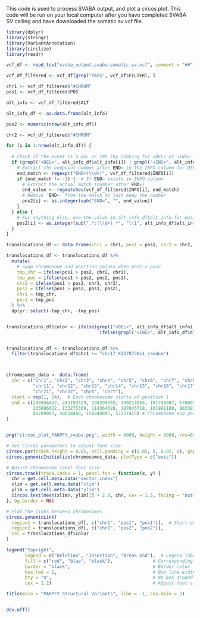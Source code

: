 

This code is used to process SVABA output, and plot a circos plot. This code will be run on your local computer after you have completed SVABA SV calling and have downloaded the somatic.sv.vcf file.




```r

library(dplyr)
library(stringr)
library(VariantAnnotation)
library(circlize)
library(readr)

```



```r

vcf_df <- read_tsv("svaba_output.svaba.somatic.sv.vcf", comment = "##")

vcf_df_filtered <- vcf_df[grep("PASS", vcf_df$FILTER), ]

chr1 <- vcf_df_filtered$"#CHROM"
pos1 <- vcf_df_filtered$POS

alt_info <- vcf_df_filtered$ALT

alt_info_df <- as.data.frame(alt_info)

pos2 <- numeric(nrow(alt_info_df))

chr2 <- vcf_df_filtered$"#CHROM"

for (i in 1:nrow(alt_info_df)) {
  
  # Check if the event is a DEL or INS (by looking for <DEL> or <INS> in the ALT column)
  if (grepl("<DEL>", alt_info_df$alt_info[i]) | grepl("<INS>", alt_info_df$alt_info[i])) {
    # Extract the endpoint number after END= in the INFO column for DEL or INS events
    end_match <- regexpr("END=(\\d+)", vcf_df_filtered$INFO[i])
    if (end_match != -1) {  # If END= exists in INFO column
      # Extract the actual match (number after END=)
      end_value <- regmatches(vcf_df_filtered$INFO[i], end_match)
      # Remove 'END=' from the match to just keep the number
      pos2[i] <- as.integer(sub("END=", "", end_value))
    }
  } else {
    # For anything else, use the value in alt_info_df$alt_info for pos2
    pos2[i] <- as.integer(sub(".*:(\\d+).*", "\\1", alt_info_df$alt_info[i]))  # Adjust regex for breakpoint-like cases
  }
}

translocations_df <- data.frame(chr1 = chr1, pos1 = pos1, chr2 = chr2, pos2 = pos2)

translocations_df <- translocations_df %>%
  mutate(
    # Swap chromosome and position values when pos1 > pos2
    tmp_chr = ifelse(pos1 > pos2, chr2, chr1),
    tmp_pos = ifelse(pos1 > pos2, pos2, pos1),
    chr2 = ifelse(pos1 > pos2, chr1, chr2),
    pos2 = ifelse(pos1 > pos2, pos1, pos2),
    chr1 = tmp_chr,
    pos1 = tmp_pos
  ) %>%
  dplyr::select(-tmp_chr, -tmp_pos)


translocations_df$color <- ifelse(grepl("<DEL>", alt_info_df$alt_info), "red", 
                                   ifelse(grepl("<INS>", alt_info_df$alt_info), "blue", "black"))


translocations_df <- translocations_df %>%
  filter(translocations_df$chr1 != "chr17_KI270730v1_random")



chromosomes_data <- data.frame(
  chr = c("chr1", "chr2", "chr3", "chr4", "chr5", "chr6", "chr7", "chr8", "chr9", "chr10",
          "chr11", "chr12", "chr13", "chr14", "chr15", "chr16", "chr17", "chr18", "chr19", "chr20",
          "chr21", "chr22", "chrX", "chrY"),
  start = rep(1, 24),  # Each chromosome starts at position 1
  end = c(248956422, 242193529, 198295559, 190214555, 181748087, 170805979, 159345973, 145138636, 138394717, 133797422,
          135086622, 133275309, 114364328, 107043718, 101991189, 90338345, 83257441, 80373285, 58617616, 64444167,
          46709983, 50818468, 156040895, 57227415) # Chromosome end positions
)


png("circos_plot_PARPFY_svaba.png", width = 8000, height = 8000, res=600)

# Set Circos parameters to adjust font size
circos.par(track.height = 0.05, cell.padding = c(0.02, 0, 0.02, 0), gap.after = 2, points.overflow.warning = FALSE)
circos.genomicInitialize(chromosomes_data, plotType = c("axis"))

# Adjust chromosome label font size
circos.track(track.index = 1, panel.fun = function(x, y) {
  chr = get.cell.meta.data("sector.index")
  xlim = get.cell.meta.data("xlim")
  ylim = get.cell.meta.data("ylim")
  circos.text(mean(xlim), ylim[1] + 2.0, chr, cex = 1.5, facing = "outside", niceFacing = TRUE)
}, bg.border = NA)

# Plot the links between chromosomes
circos.genomicLink(
  region1 = translocations_df[, c("chr1", "pos1", "pos1")],  # Start-end same for point links
  region2 = translocations_df[, c("chr2", "pos2", "pos2")],
  col = translocations_df$color
)

legend("topright", 
       legend = c("Deletion", "Insertion", "Break End"),  # Legend labels
       fill = c("red", "blue", "black"),               # Corresponding colors
       border = "black",                               # Border color
       box.lwd = 1,                                    # Box line width
       bty = "n",                                      # No box around the legend
       cex = 1.2)                                      # Adjust font size

title(main = "PARPFY Structural Variants", line = -1, cex.main = 2)


dev.off()

```

